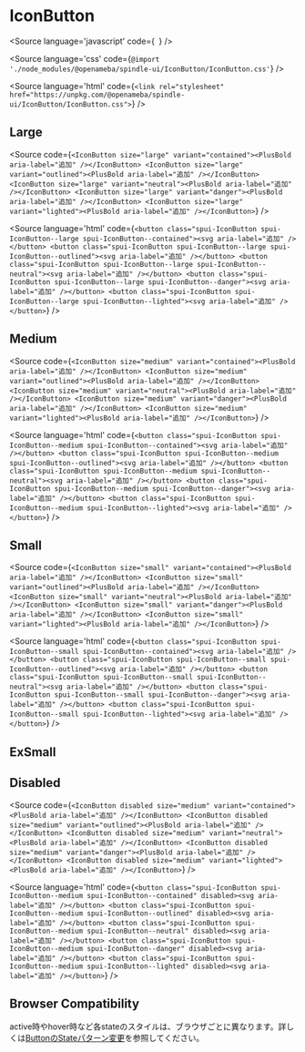 
<Meta of={IconButtonStories} />

# IconButton

<Source
  language='javascript'
  code={`
  `}
/>

<Source
  language='css'
  code={`@import './node_modules/@openameba/spindle-ui/IconButton/IconButton.css'`}
/>

<Source
  language='html'
  code={`<link rel="stylesheet" href="https://unpkg.com/@openameba/spindle-ui/IconButton/IconButton.css">`}
/>

## Large

<Story of={IconButtonStories.Large} />

<Source
  code={`
<IconButton size="large" variant="contained"><PlusBold aria-label="追加" /></IconButton>
<IconButton size="large" variant="outlined"><PlusBold aria-label="追加" /></IconButton>
<IconButton size="large" variant="neutral"><PlusBold aria-label="追加" /></IconButton>
<IconButton size="large" variant="danger"><PlusBold aria-label="追加" /></IconButton>
<IconButton size="large" variant="lighted"><PlusBold aria-label="追加" /></IconButton>
  `}
/>

<Source
  language='html'
  code={`
<button class="spui-IconButton spui-IconButton--large spui-IconButton--contained"><svg aria-label="追加" /></button>
<button class="spui-IconButton spui-IconButton--large spui-IconButton--outlined"><svg aria-label="追加" /></button>
<button class="spui-IconButton spui-IconButton--large spui-IconButton--neutral"><svg aria-label="追加" /></button>
<button class="spui-IconButton spui-IconButton--large spui-IconButton--danger"><svg aria-label="追加" /></button>
<button class="spui-IconButton spui-IconButton--large spui-IconButton--lighted"><svg aria-label="追加" /></button>
  `}
/>

## Medium

<Story of={IconButtonStories.Medium} />

<Source
  code={`
<IconButton size="medium" variant="contained"><PlusBold aria-label="追加" /></IconButton>
<IconButton size="medium" variant="outlined"><PlusBold aria-label="追加" /></IconButton>
<IconButton size="medium" variant="neutral"><PlusBold aria-label="追加" /></IconButton>
<IconButton size="medium" variant="danger"><PlusBold aria-label="追加" /></IconButton>
<IconButton size="medium" variant="lighted"><PlusBold aria-label="追加" /></IconButton>
  `}
/>

<Source
  language='html'
  code={`
<button class="spui-IconButton spui-IconButton--medium spui-IconButton--contained"><svg aria-label="追加" /></button>
<button class="spui-IconButton spui-IconButton--medium spui-IconButton--outlined"><svg aria-label="追加" /></button>
<button class="spui-IconButton spui-IconButton--medium spui-IconButton--neutral"><svg aria-label="追加" /></button>
<button class="spui-IconButton spui-IconButton--medium spui-IconButton--danger"><svg aria-label="追加" /></button>
<button class="spui-IconButton spui-IconButton--medium spui-IconButton--lighted"><svg aria-label="追加" /></button>
  `}
/>

## Small

<Story of={IconButtonStories.Small} />

<Source
  code={`
<IconButton size="small" variant="contained"><PlusBold aria-label="追加" /></IconButton>
<IconButton size="small" variant="outlined"><PlusBold aria-label="追加" /></IconButton>
<IconButton size="small" variant="neutral"><PlusBold aria-label="追加" /></IconButton>
<IconButton size="small" variant="danger"><PlusBold aria-label="追加" /></IconButton>
<IconButton size="small" variant="lighted"><PlusBold aria-label="追加" /></IconButton>
  `}
/>

<Source
  language='html'
  code={`
<button class="spui-IconButton spui-IconButton--small spui-IconButton--contained"><svg aria-label="追加" /></button>
<button class="spui-IconButton spui-IconButton--small spui-IconButton--outlined"><svg aria-label="追加" /></button>
<button class="spui-IconButton spui-IconButton--small spui-IconButton--neutral"><svg aria-label="追加" /></button>
<button class="spui-IconButton spui-IconButton--small spui-IconButton--danger"><svg aria-label="追加" /></button>
<button class="spui-IconButton spui-IconButton--small spui-IconButton--lighted"><svg aria-label="追加" /></button>
  `}
/>

## ExSmall

<Story of={IconButtonStories.ExSmall} />

## Disabled

<Story of={IconButtonStories.Disabled} />

<Source
  code={`
<IconButton disabled size="medium" variant="contained"><PlusBold aria-label="追加" /></IconButton>
<IconButton disabled size="medium" variant="outlined"><PlusBold aria-label="追加" /></IconButton>
<IconButton disabled size="medium" variant="neutral"><PlusBold aria-label="追加" /></IconButton>
<IconButton disabled size="medium" variant="danger"><PlusBold aria-label="追加" /></IconButton>
<IconButton disabled size="medium" variant="lighted"><PlusBold aria-label="追加" /></IconButton>
  `}
/>

<Source
  language='html'
  code={`
<button class="spui-IconButton spui-IconButton--medium spui-IconButton--contained" disabled><svg aria-label="追加" /></button>
<button class="spui-IconButton spui-IconButton--medium spui-IconButton--outlined" disabled><svg aria-label="追加" /></button>
<button class="spui-IconButton spui-IconButton--medium spui-IconButton--neutral" disabled><svg aria-label="追加" /></button>
<button class="spui-IconButton spui-IconButton--medium spui-IconButton--danger" disabled><svg aria-label="追加" /></button>
<button class="spui-IconButton spui-IconButton--medium spui-IconButton--lighted" disabled><svg aria-label="追加" /></button>
  `}
/>


## Browser Compatibility
active時やhover時など各stateのスタイルは、ブラウザごとに異なります。詳しくは[ButtonのStateパターン変更](https://github.com/openameba/spindle/issues/13)を参照してください。
